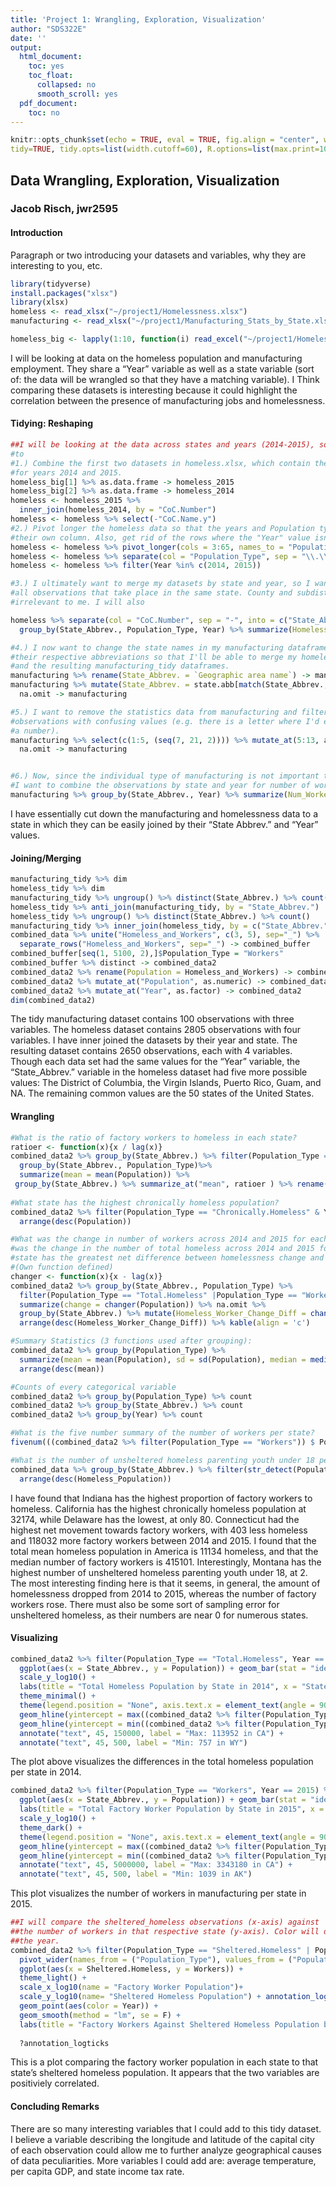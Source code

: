 ```yaml
---
title: 'Project 1: Wrangling, Exploration, Visualization'
author: "SDS322E"
date: ''
output:
  html_document:
    toc: yes
    toc_float:
      collapsed: no
      smooth_scroll: yes
  pdf_document:
    toc: no
---
```


```r
knitr::opts_chunk$set(echo = TRUE, eval = TRUE, fig.align = "center", warning = F, message = F,
tidy=TRUE, tidy.opts=list(width.cutoff=60), R.options=list(max.print=100))
```

## Data Wrangling, Exploration, Visualization

### Jacob Risch, jwr2595

#### Introduction 

Paragraph or two introducing your datasets and variables, why they are interesting to you, etc.

```R
library(tidyverse)
install.packages("xlsx")
library(xlsx)
homeless <- read_xlsx("~/project1/Homelessness.xlsx")
manufacturing <- read_xlsx("~/project1/Manufacturing_Stats_by_State.xlsx")

homeless_big <- lapply(1:10, function(i) read_excel("~/project1/Homelessness.xlsx", sheet = i))


```

I will be looking at data on the homeless population and manufacturing employment.
They share a "Year" variable as well as a state variable (sort of: the data
will be wrangled so that they have a matching variable). I Think comparing these
datasets is interesting because it could highlight the correlation between the 
presence of manufacturing jobs and homelessness.

#### Tidying: Reshaping


```R
##I will be looking at the data across states and years (2014-2015), so will need
#to 
#1.) Combine the first two datasets in homeless.xlsx, which contain the data
#for years 2014 and 2015.
homeless_big[1] %>% as.data.frame -> homeless_2015
homeless_big[2] %>% as.data.frame -> homeless_2014
homeless <- homeless_2015 %>% 
  inner_join(homeless_2014, by = "CoC.Number")
homeless <- homeless %>% select(-"CoC.Name.y")
#2.) Pivot longer the homeless data so that the years and Population type are in
#their own column. Also, get rid of the rows where the "Year" value isn't a year.
homeless <- homeless %>% pivot_longer(cols = 3:65, names_to = "Population_Type", values_to = "Population")
homeless <- homeless %>% separate(col = "Population_Type", sep = "\\.\\.", into = c("Population_Type", "Year")) 
homeless <- homeless %>% filter(Year %in% c(2014, 2015))

#3.) I ultimately want to merge my datasets by state and year, so I want to combine
#all observations that take place in the same state. County and subdistricts are
#irrelevant to me. I will also 

homeless %>% separate(col = "CoC.Number", sep = "-", into = c("State_Abbrev.", NA)) %>% mutate_at("Year", as.numeric) %>%
  group_by(State_Abbrev., Population_Type, Year) %>% summarize(Homeless_Population = sum(Population)) -> homeless_tidy

#4.) I now want to change the state names in my manufacturing dataframe into
#their respective abbreviations so that I'll be able to merge my homeless_tidy 
#and the resulting manufacturing_tidy dataframes.
manufacturing %>% rename(State_Abbrev. = `Geographic area name`) -> manufacturing
manufacturing %>% mutate(State_Abbrev. = state.abb[match(State_Abbrev., state.name)]) %>%
  na.omit -> manufacturing

#5.) I want to remove the statistics data from manufacturing and filter out
#observations with confusing values (e.g. there is a letter where I'd expect
#a number).
manufacturing %>% select(c(1:5, (seq(7, 21, 2)))) %>% mutate_at(5:13, as.numeric) %>%
  na.omit -> manufacturing


#6.) Now, since the individual type of manufacturing is not important to me,
#I want to combine the observations by state and year for number of workers.
manufacturing %>% group_by(State_Abbrev., Year) %>% summarize(Num_Workers = sum(`Number of employees`)) -> manufacturing_tidy


```

I have essentially cut down the manufacturing and homelessness data to a state
in which they can be easily joined by their "State Abbrev." and "Year" values.
    
#### Joining/Merging

```R
manufacturing_tidy %>% dim
homeless_tidy %>% dim
manufacturing_tidy %>% ungroup() %>% distinct(State_Abbrev.) %>% count()
homeless_tidy %>% anti_join(manufacturing_tidy, by = "State_Abbrev.")
homeless_tidy %>% ungroup() %>% distinct(State_Abbrev.) %>% count()
manufacturing_tidy %>% inner_join(homeless_tidy, by = c("State_Abbrev.", "Year")) -> combined_data
combined_data %>% unite("Homeless_and_Workers", c(3, 5), sep="_") %>% 
  separate_rows("Homeless_and_Workers", sep="_") -> combined_buffer
combined_buffer[seq(1, 5100, 2),]$Population_Type = "Workers"
combined_buffer %>% distinct -> combined_data2
combined_data2 %>% rename(Population = Homeless_and_Workers) -> combined_data2
combined_data2 %>% mutate_at("Population", as.numeric) -> combined_data2
combined_data2 %>% mutate_at("Year", as.factor) -> combined_data2
dim(combined_data2)
```
The tidy manufacturing dataset contains 100 observations with three variables.
The homeless dataset contains 2805 observations with four variables. 
I have inner joined the datasets by their year and state. The resulting dataset
contains 2650 observations, each with 4 variables. Though each data set had the
same values for the "Year" variable, the "State_Abbrev." variable in the homeless
dataset had five more possible values: The District of Columbia, the Virgin Islands,
Puerto Rico, Guam, and NA. The remaining common values are the 50 states of 
the United States. 

####  Wrangling



```R
#What is the ratio of factory workers to homeless in each state?
ratioer <- function(x){x / lag(x)}
combined_data2 %>% group_by(State_Abbrev.) %>% filter(Population_Type == "Total.Homeless" | Population_Type == "Workers") %>%
  group_by(State_Abbrev., Population_Type)%>% 
  summarize(mean = mean(Population)) %>% 
 group_by(State_Abbrev.) %>% summarize_at("mean", ratioer ) %>% rename( Workers_to_Homeless = mean ) %>% na.omit %>% glimpse
           
#What state has the highest chronically homeless population?
combined_data2 %>% filter(Population_Type == "Chronically.Homeless" & Year == 2015) %>% 
  arrange(desc(Population)) 

#What was the change in number of workers across 2014 and 2015 for each state? What
#was the change in the number of total homeless across 2014 and 2015 for each state? What
#state has the greatest net difference between homelessness change and worker change?
#(Own function defined)
changer <- function(x){x - lag(x)}
combined_data2 %>% group_by(State_Abbrev., Population_Type) %>% 
  filter(Population_Type == "Total.Homeless" |Population_Type == "Workers")%>% 
  summarize(change = changer(Population)) %>% na.omit %>% 
  group_by(State_Abbrev.) %>% mutate(Homeless_Worker_Change_Diff = changer(change)) %>% 
  arrange(desc(Homeless_Worker_Change_Diff)) %>% kable(align = 'c')

#Summary Statistics (3 functions used after grouping):
combined_data2 %>% group_by(Population_Type) %>% 
  summarize(mean = mean(Population), sd = sd(Population), median = median(Population)) %>% 
  arrange(desc(mean))

#Counts of every categorical variable
combined_data2 %>% group_by(Population_Type) %>% count
combined_data2 %>% group_by(State_Abbrev.) %>% count
combined_data2 %>% group_by(Year) %>% count

#What is the five number summary of the number of workers per state?
fivenum(((combined_data2 %>% filter(Population_Type == "Workers")) $ Population))

#What is the number of unsheltered homeless parenting youth under 18 per state?
combined_data %>% group_by(State_Abbrev.) %>% filter(str_detect(Population_Type, "Unsheltered.+18$")) %>%
  arrange(desc(Homeless_Population))
```
I have found that Indiana has the highest proportion of factory workers to 
homeless. California has the highest chronically homeless population at 32174, while 
Delaware has the lowest, at only 80. Connecticut had the highest net movement
towards factory workers, with 403 less homeless and 118032 more factory workers
between 2014 and 2015. I found that the total mean homeless population in America
is 11134 homeless, and that the median number of factory workers is 415101. Interestingly,
Montana has the highest number of unsheltered homeless parenting youth under 18, 
at 2. 
The most interesting finding here is that it seems, in general, the amount of homelessness dropped
from 2014 to 2015, whereas the number of factory workers rose. There must also be 
some sort of sampling error for unsheltered homeless, as their numbers are near 0
for numerous states.



#### Visualizing


```R
combined_data2 %>% filter(Population_Type == "Total.Homeless", Year == 2014) %>% 
  ggplot(aes(x = State_Abbrev., y = Population)) + geom_bar(stat = "identity", aes(fill = State_Abbrev.)) +
  scale_y_log10() + 
  labs(title = "Total Homeless Population by State in 2014", x = "State", y = "Population") +
  theme_minimal() +
  theme(legend.position = "None", axis.text.x = element_text(angle = 90, hjust = 1, size = 10)) +
  geom_hline(yintercept = max((combined_data2 %>% filter(Population_Type == "Total.Homeless", Year == 2014))$Population)) +
  geom_hline(yintercept = min((combined_data2 %>% filter(Population_Type == "Total.Homeless", Year == 2014))$Population)) +
  annotate("text", 45, 150000, label = "Max: 113952 in CA") +
  annotate("text", 45, 500, label = "Min: 757 in WY")
```

The plot above visualizes the differences in the total homeless population per
state in 2014. 

```R
combined_data2 %>% filter(Population_Type == "Workers", Year == 2015) %>% 
  ggplot(aes(x = State_Abbrev., y = Population)) + geom_bar(stat = "identity", aes(fill = State_Abbrev.)) +
  labs(title = "Total Factory Worker Population by State in 2015", x = "State", y = "Population") +
  scale_y_log10() +
  theme_dark() +
  theme(legend.position = "None", axis.text.x = element_text(angle = 90, hjust = 1, size = 10)) +
  geom_hline(yintercept = max((combined_data2 %>% filter(Population_Type == "Workers", Year == 2015))$Population)) +
  geom_hline(yintercept = min((combined_data2 %>% filter(Population_Type == "Workers", Year == 2015))$Population)) +
  annotate("text", 45, 5000000, label = "Max: 3343180 in CA") +
  annotate("text", 45, 500, label = "Min: 1039 in AK")
```

This plot visualizes the number of workers in manufacturing per state in 2015.

```R
##I will compare the sheltered_homeless observations (x-axis) against
##the number of workers in that respective state (y-axis). Color will discern
##the year.
combined_data2 %>% filter(Population_Type == "Sheltered.Homeless" | Population_Type == "Workers") %>%
  pivot_wider(names_from = ("Population_Type"), values_from = ("Population"))%>%
  ggplot(aes(x = Sheltered.Homeless, y = Workers)) + 
  theme_light() +
  scale_x_log10(name = "Factory Worker Population")+
  scale_y_log10(name= "Sheltered Homeless Population") + annotation_logticks()+
  geom_point(aes(color = Year)) +
  geom_smooth(method = "lm", se = F) +
  labs(title = "Factory Workers Against Sheltered Homeless Population by State", x = "Sheltered Homeless Population", y = "Factory Worker Population")
 
  ?annotation_logticks

```

This is a plot comparing the factory worker population in each state to that 
state's sheltered homeless population. It appears that the two variables are positiviely correlated.

#### Concluding Remarks

There are so many interesting variables that I could add to this tidy dataset.
I believe a variable describing the longitude and latitude of the capital city
of each observation could allow me to further analyze geographical causes of
data peculiarities. More variables I could add are: average temperature, per capita
GDP, and state income tax rate.




